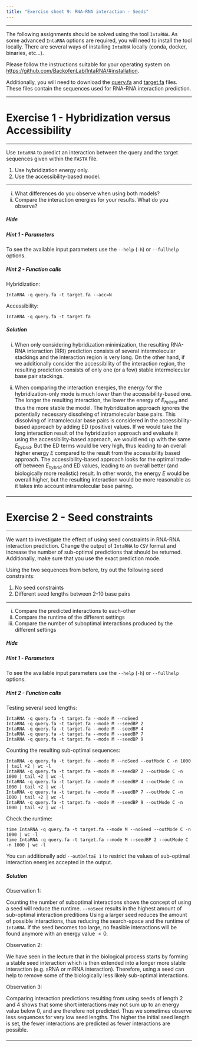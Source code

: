 ```yaml
---
title: "Exercise sheet 9: RNA-RNA interaction - Seeds"
---
```


---------------------------------

The following assignments should be solved using the tool `IntaRNA`.
As some advanced `IntaRNA` options are required, you will need to install the tool locally.
There are several ways of installing `IntaRNA` locally (conda, docker, binaries, etc...).

Please follow the instructions suitable for your operating system on [https://github.com/BackofenLab/IntaRNA/#installation](GitHub).

Additionally, you will need to download the <a href="https://raw.githubusercontent.com/BackofenLab/V_RNA-pages/main/assets/misc/query.fa" download>query.fa</a> and <a href="https://raw.githubusercontent.com/BackofenLab/V_RNA-pages/main/assets/misc/target.fa" download>target.fa</a> files.
These files contain the sequences used for RNA-RNA interaction prediction.

---------------------------------

# Exercise 1 - Hybridization versus Accessibility

---------------------------------

::: {.question data-latex=""}

Use `IntaRNA` to predict an interaction between the query and the target sequences given within the `FASTA` file.

1. Use hybridization energy only.
2. Use the accessibility-based model.

---------------------------------

i. What differences do you observe when using both models?
ii. Compare the interaction energies for your results. What do you observe?

:::

#### {.tabset}

##### Hide

##### Hint 1 - Parameters

::: {.answer data-latex=""}

To see the available input parameters use the `--help` (`-h`) or `--fullhelp` options.

:::

##### Hint 2 - Function calls

::: {.answer data-latex=""}

Hybridization:

``IntaRNA -q query.fa -t target.fa --acc=N``

Accessibility:

``IntaRNA -q query.fa -t target.fa``

:::

##### Solution

::: {.answer data-latex=""}

i. When only considering hybridization minimization, the resulting RNA-RNA interaction (RRI) prediction consists of several intermolecular stackings and the interaction region is very long.
On the other hand, if we additionally consider the accessibility of the interaction region, the resulting prediction consists of only one (or a few) stable intermolecular base pair stackings.

ii. When comparing the interaction energies, the energy for the hybridization-only mode is much lower than the accessibility-based one.
The longer the resulting interaction, the lower the energy of $E_{hybrid}$ and thus the more stable the model.
The hybridization approach ignores the potentially necessary dissolving of intramolecular base pairs.
This dissolving of intramolecular base pairs is considered in the accessibility-based approach by adding ED (positive) values.
If we would take the long interaction result of the hybridization approach and evaluate it using the accessibility-based approach, we would end up with the same $E_{hybrid}$.
But the ED terms would be very high, thus leading to an overall higher energy $E$ compared to the result from the accessibility based approach.
The accessibility-based approach looks for the optimal trade-off between $E_{hybrid}$ and ED values, leading to an overall better (and biologically more realistic) result.
In other words, the energy $E$ would be overall higher, but the resulting interaction would be more reasonable as it takes into account intramolecular base pairing.

:::

#### {-}

---------------------------------

# Exercise 2 - Seed constraints

---------------------------------

::: {.question data-latex=""}

We want to investigate the effect of using seed constraints in RNA-RNA interaction prediction.
Change the output of `IntaRNA` to `CSV` format and increase the number of sub-optimal predictions that should be returned.
Additionally, make sure that you use the exact prediction mode.

Using the two sequences from before, try out the following seed constraints:

1. No seed constraints
2. Different seed lengths between 2-10 base pairs

---------------------------------

i. Compare the predicted interactions to each-other
ii. Compare the runtime of the different settings
iii. Compare the number of suboptimal interactions produced by the different settings

:::

#### {.tabset}

##### Hide

##### Hint 1 - Parameters

::: {.answer data-latex=""}

To see the available input parameters use the `--help` (`-h`) or `--fullhelp` options.

:::

##### Hint 2 - Function calls

::: {.answer data-latex=""}

Testing several seed lengths:

```
IntaRNA -q query.fa -t target.fa --mode M --noSeed
IntaRNA -q query.fa -t target.fa --mode M --seedBP 2
IntaRNA -q query.fa -t target.fa --mode M --seedBP 4
IntaRNA -q query.fa -t target.fa --mode M --seedBP 7
IntaRNA -q query.fa -t target.fa --mode M --seedBP 9
```

Counting the resulting sub-optimal sequences:

```
IntaRNA -q query.fa -t target.fa --mode M --noSeed --outMode C -n 1000 | tail +2 | wc -l
IntaRNA -q query.fa -t target.fa --mode M --seedBP 2 --outMode C -n 1000 | tail +2 | wc -l
IntaRNA -q query.fa -t target.fa --mode M --seedBP 4 --outMode C -n 1000 | tail +2 | wc -l
IntaRNA -q query.fa -t target.fa --mode M --seedBP 7 --outMode C -n 1000 | tail +2 | wc -l
IntaRNA -q query.fa -t target.fa --mode M --seedBP 9 --outMode C -n 1000 | tail +2 | wc -l
```

Check the runtime:

```
time IntaRNA -q query.fa -t target.fa --mode M --noSeed --outMode C -n 1000 | wc -l
time IntaRNA -q query.fa -t target.fa --mode M --seedBP 2 --outMode C -n 1000 | wc -l
```

You can additionally add `--outDeltaE 1` to restrict the values of sub-optimal interaction energies accepted in the output.


:::

##### Solution

::: {.answer data-latex=""}

Observation 1:

Counting the number of suboptimal interactions shows the concept of using a seed will reduce the runtime. `--noSeed` results in the highest amount of sub-optimal interaction preditions
Using a larger seed reduces the amount of possible interactions, thus reducing the search-space and the runtime of `IntaRNA`.
If the seed becomes too large, no feasible interactions will be found anymore with an energy value $< 0$.

Observation 2:

We have seen in the lecture that in the biological process starts by forming a stable seed interaction which is then extended into a longer more stable interaction (e.g. sRNA or miRNA interaction).
Therefore, using a seed can help to remove some of the biologically less likely sub-optimal interactions.

Observation 3:

Comparing interaction predictions resulting from using seeds of length $2$ and $4$ shows that some short interactions may not sum up to an energy value below $0$, and are therefore not predicted.
Thus we sometimes observe less sequences for very low seed lengths.
The higher the initial seed length is set, the fewer interactions are predicted as fewer interactions are possible.


:::

#### {-}

---------------------------------